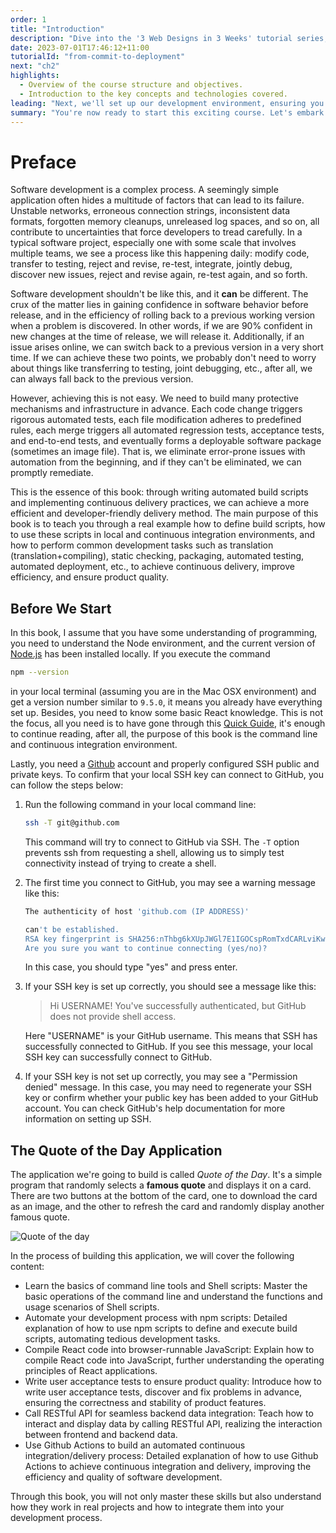 ```yaml
---
order: 1
title: "Introduction"
description: "Dive into the '3 Web Designs in 3 Weeks' tutorial series, a comprehensive course designed to equip you with the fundamental skills for creating a production-ready static website. From the basics of HTML to advanced concepts, this series will guide you through each step of web development."
date: 2023-07-01T17:46:12+11:00
tutorialId: "from-commit-to-deployment"
next: "ch2"
highlights:
  - Overview of the course structure and objectives.
  - Introduction to the key concepts and technologies covered.
leading: "Next, we'll set up our development environment, ensuring you have all the necessary tools to begin your web development journey."
summary: "You're now ready to start this exciting course. Let's embark on this learning adventure together!"
---
```


# Preface

Software development is a complex process. A seemingly simple application often hides a multitude of factors that can lead to its failure. Unstable networks, erroneous connection strings, inconsistent data formats, forgotten memory cleanups, unreleased log spaces, and so on, all contribute to uncertainties that force developers to tread carefully. In a typical software project, especially one with some scale that involves multiple teams, we see a process like this happening daily: modify code, transfer to testing, reject and revise, re-test, integrate, jointly debug, discover new issues, reject and revise again, re-test again, and so forth.

Software development shouldn't be like this, and it **can** be different. The crux of the matter lies in gaining confidence in software behavior before release, and in the efficiency of rolling back to a previous working version when a problem is discovered. In other words, if we are 90% confident in new changes at the time of release, we will release it. Additionally, if an issue arises online, we can switch back to a previous version in a very short time. If we can achieve these two points, we probably don't need to worry about things like transferring to testing, joint debugging, etc., after all, we can always fall back to the previous version.

However, achieving this is not easy. We need to build many protective mechanisms and infrastructure in advance. Each code change triggers rigorous automated tests, each file modification adheres to predefined rules, each merge triggers all automated regression tests, acceptance tests, and end-to-end tests, and eventually forms a deployable software package (sometimes an image file). That is, we eliminate error-prone issues with automation from the beginning, and if they can't be eliminated, we can promptly remediate.

This is the essence of this book: through writing automated build scripts and implementing continuous delivery practices, we can achieve a more efficient and developer-friendly delivery method. The main purpose of this book is to teach you through a real example how to define build scripts, how to use these scripts in local and continuous integration environments, and how to perform common development tasks such as translation (translation+compiling), static checking, packaging, automated testing, automated deployment, etc., to achieve continuous delivery, improve efficiency, and ensure product quality.

## Before We Start

In this book, I assume that you have some understanding of programming, you need to understand the Node environment, and the current version of [Node.js](https://nodejs.org/en) has been installed locally. If you execute the command

```bash
npm --version
```

in your local terminal (assuming you are in the Mac OSX environment) and get a version number similar to `9.5.0`, it means you already have everything set up. Besides, you need to know some basic React knowledge. This is not the focus, all you need is to have gone through this [Quick Guide](https://react.dev/learn), it's enough to continue reading, after all, the purpose of this book is the command line and continuous integration environment.

Lastly, you need a [Github](https://github.com/) account and properly configured SSH public and private keys. To confirm that your local SSH key can connect to GitHub, you can follow the steps below:

1. Run the following command in your local command line:

    ```bash
    ssh -T git@github.com
    ```
    
    This command will try to connect to GitHub via SSH. The `-T` option prevents ssh from requesting a shell, allowing us to simply test connectivity instead of trying to create a shell.

2. The first time you connect to GitHub, you may see a warning message like this:

    ```sh
    The authenticity of host 'github.com (IP ADDRESS)'

    can't be established.
    RSA key fingerprint is SHA256:nThbg6kXUpJWGl7E1IGOCspRomTxdCARLviKw6E5SY8.
    Are you sure you want to continue connecting (yes/no)?
    ```

    In this case, you should type "yes" and press enter.

3. If your SSH key is set up correctly, you should see a message like this:

    >Hi USERNAME! You've successfully authenticated, but GitHub does not provide shell access.

    Here "USERNAME" is your GitHub username. This means that SSH has successfully connected to GitHub. If you see this message, your local SSH key can successfully connect to GitHub.

4. If your SSH key is not set up correctly, you may see a "Permission denied" message. In this case, you may need to regenerate your SSH key or confirm whether your public key has been added to your GitHub account. You can check GitHub's help documentation for more information on setting up SSH.


## The Quote of the Day Application

The application we're going to build is called *Quote of the Day*. It's a simple program that randomly selects a **famous quote** and displays it on a card. There are two buttons at the bottom of the card, one to download the card as an image, and the other to refresh the card and randomly display another famous quote.

![Quote of the day](/tutorials/from-commit-to-deployment/ch1/quote-of-the-day.png)

In the process of building this application, we will cover the following content:

- Learn the basics of command line tools and Shell scripts: Master the basic operations of the command line and understand the functions and usage scenarios of Shell scripts.
- Automate your development process with npm scripts: Detailed explanation of how to use npm scripts to define and execute build scripts, automating tedious development tasks.
- Compile React code into browser-runnable JavaScript: Explain how to compile React code into JavaScript, further understanding the operating principles of React applications.
- Write user acceptance tests to ensure product quality: Introduce how to write user acceptance tests, discover and fix problems in advance, ensuring the correctness and stability of product features.
- Call RESTful API for seamless backend data integration: Teach how to interact and display data by calling RESTful API, realizing the interaction between frontend and backend data.
- Use Github Actions to build an automated continuous integration/delivery process: Detailed explanation of how to use Github Actions to achieve continuous integration and delivery, improving the efficiency and quality of software development.

Through this book, you will not only master these skills but also understand how they work in real projects and how to integrate them into your development process.